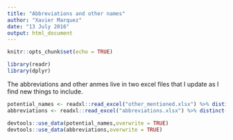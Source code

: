 ```yaml
---
title: "Abbreviations and other names"
author: "Xavier Marquez"
date: "13 July 2016"
output: html_document
---
```


```r
knitr::opts_chunk$set(echo = TRUE)

library(readr)
library(dplyr)

```

The abbreviations and other anmes live in two excel files that I update as I find new things to include.

```r

potential_names <- readxl::read_excel("other_mentioned.xlsx") %>% distinct()
abbreviations <- readxl::read_excel("abbreviations.xlsx") %>% distinct()

devtools::use_data(potential_names,overwrite = TRUE)
devtools::use_data(abbreviations,overwrite = TRUE)

```

